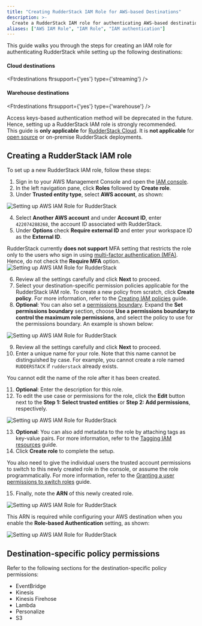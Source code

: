 ```yaml
---
title: "Creating RudderStack IAM Role for AWS-based Destinations"
description: >-
  Create a RudderStack IAM role for authenticating AWS-based destinations.
aliases: ["AWS IAM Role", "IAM Role", "IAM authentication"]
---
```


This guide walks you through the steps for creating an IAM role for authenticating RudderStack while setting up the following destinations:

#### Cloud destinations

<Ftrdestinations
  ftrsupport={'yes'}
  type={'streaming'}
/>

#### Warehouse destinations

<Ftrdestinations
  ftrsupport={'yes'}
  type={'warehouse'}
/>

<div class="warningBlock">
Access keys-based authentication method will be deprecated in the future. Hence, setting up a RudderStack IAM role is strongly recommended.
</div>

<div class="warningBlock">
This guide is <strong>only applicable</strong> for <a href="https://app.rudderstack.com/">RudderStack Cloud</a>. It is <strong>not applicable</strong> for <a href="https://github.com/rudderlabs/rudder-server">open source</a> or on-premise RudderStack deployments.
</div>

## Creating a RudderStack IAM role

To set up a new RudderStack IAM role, follow these steps:

1. Sign in to your AWS Management Console and open the <a href="https://console.aws.amazon.com/iam/">IAM console</a>.
2. In the left navigation pane, click **Roles** followed by **Create role**.
3. Under **Trusted entity type**, select **AWS account**, as shown:

<img src="../assets/destinations/aws-role-1.png" alt="Setting up AWS IAM Role for RudderStack" />

4. Select **Another AWS account** and under **Account ID**, enter `422074288268`, the account ID associated with RudderStack.
5. Under **Options** check **Require external ID** and enter your <Link to="/dashboard-guides/overview/#workspace-id">workspace ID</Link> as the **External ID**.

<div class="warningBlock">
RudderStack currently <strong>does not support</strong> MFA setting that restricts the role only to the users who sign in using <a href="https://docs.aws.amazon.com/IAM/latest/UserGuide/id_credentials_mfa.html">multi-factor authentication (MFA)</a>. Hence, do not check the <strong>Require MFA</strong> option.
</div>

<img src="../assets/destinations/aws-role-2.png" alt="Setting up AWS IAM Role for RudderStack" />

6. Review all the settings carefully and click **Next** to proceed.
7. Select your destination-specific permission policies applicable for the RudderStack IAM role. To create a new policy from scratch, click **Create policy**. For more information, refer to the <a href="https://docs.aws.amazon.com/IAM/latest/UserGuide/access_policies_create-console.html#access_policies_create-start">Creating IAM policies</a> guide.
8. **Optional**: You can also set a <a href="https://docs.aws.amazon.com/IAM/latest/UserGuide/access_policies_boundaries.html">permissions boundary</a>. Expand the **Set permissions boundary** section, choose **Use a permissions boundary to control the maximum role permissions**, and select the policy to use for the permissions boundary. An example is shown below:

<img src="../assets/destinations/aws-role-3.png" alt="Setting up AWS IAM Role for RudderStack" />

9. Review all the settings carefully and click **Next** to proceed.
10. Enter a unique name for your role. Note that this name cannot be distinguished by case. For example, you cannot create a role named `RUDDERSTACK` if `rudderstack` already exists.

<div class="warningBlock">
You cannot edit the name of the role after it has been created.
</div>

11. **Optional**: Enter the description for this role.
12. To edit the use case or permissions for the role, click the **Edit** button next to the **Step 1: Select trusted entities** or **Step 2: Add permissions**, respectively.

<img src="../assets/destinations/aws-role-4.png" alt="Setting up AWS IAM Role for RudderStack" />

13. **Optional**: You can also add metadata to the role by attaching tags as key-value pairs. For more information, refer to the <a href="https://docs.aws.amazon.com/IAM/latest/UserGuide/id_tags.html">Tagging IAM resources</a> guide.
14. Click **Create role** to complete the setup.

<div class="warningBlock">
You also need to give the individual users the trusted account permissions to switch to this newly created role in the console, or assume the role programmatically. For more information, refer to the <a href="https://docs.aws.amazon.com/IAM/latest/UserGuide/id_roles_use_permissions-to-switch.html">Granting a user permissions to switch roles</a> guide.
</div>

15. Finally, note the **ARN** of this newly created role. 

<img src="../assets/destinations/aws-role-5.png" alt="Setting up AWS IAM Role for RudderStack" />

This ARN is required while configuring your AWS destination when you enable the **Role-based Authentication** setting, as shown:

<img src="../assets/destinations/aws-role-6.png" alt="Setting up AWS IAM Role for RudderStack" />

## Destination-specific policy permissions

Refer to the following sections for the destination-specific policy permissions:

- <Link to="/destinations/streaming-destinations/amazon-eventbridge/#policy-permissions">EventBridge</Link>
- <Link to="/destinations/streaming-destinations/amazon-kinesis/#policy-permissions">Kinesis</Link>
- <Link to="/destinations/streaming-destinations/amazon-kinesis-firehose/#policy-permissions">Kinesis Firehose</Link>
- <Link to="/destinations/streaming-destinations/aws-lambda/#policy-permissions">Lambda</Link>
- <Link to="/destinations/streaming-destinations/aws-personalize/#policy-permissions">Personalize</Link>
- <Link to="/destinations/streaming-destinations/amazon-s3/#permissions">S3</Link>